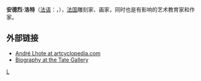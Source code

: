 '''安德烈·洛特'''（[[法语|法语]]：'''{{lang|fr|André Lhote}}'''，{{bd|1885年|7月5日|1962年|1月24日}}），[[法国|法国]]雕刻家、画家，同时也是有影响的艺术教育家和作家。

==外部链接==
* [http://www.artcyclopedia.com/artists/lhote_andre.html André Lhote at artcyclopedia.com] {{Wayback|url=http://www.artcyclopedia.com/artists/lhote_andre.html |date=20160623235428 }}
* [http://www.tate.org.uk/servlet/ArtistWorks?cgroupid=999999961&artistid=1506&page=1&sole=y&collab=y&attr=y&sort=default&tabview=bio Biography at the Tate Gallery] {{Wayback|url=http://www.tate.org.uk/servlet/ArtistWorks?cgroupid=999999961&artistid=1506&page=1&sole=y&collab=y&attr=y&sort=default&tabview=bio |date=20120211101815 }}

{{Authority control}}
{{France-artist-stub}}
[[Category:法国画家|L]]
